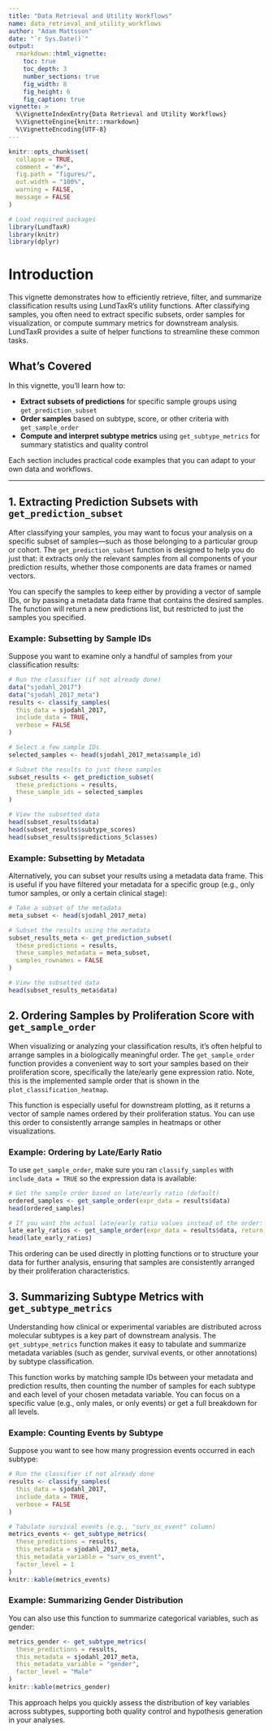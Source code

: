 ```yaml
---
title: "Data Retrieval and Utility Workflows"
name: data_retrieval_and_utility_workflows
author: "Adam Mattsson"
date: "`r Sys.Date()`"
output: 
  rmarkdown::html_vignette:
    toc: true
    toc_depth: 3
    number_sections: true
    fig_width: 8
    fig_height: 6
    fig_caption: true
vignette: >
  %\VignetteIndexEntry{Data Retrieval and Utility Workflows}
  %\VignetteEngine{knitr::rmarkdown}
  %\VignetteEncoding{UTF-8}
---
```


```r
knitr::opts_chunk$set(
  collapse = TRUE,
  comment = "#>",
  fig.path = "figures/",
  out.width = "100%",
  warning = FALSE,
  message = FALSE
)

# Load required packages
library(LundTaxR)
library(knitr)
library(dplyr)
```

# Introduction

This vignette demonstrates how to efficiently retrieve, filter, and summarize classification results using LundTaxR’s utility functions. After classifying samples, you often need to extract specific subsets, order samples for visualization, or compute summary metrics for downstream analysis. LundTaxR provides a suite of helper functions to streamline these common tasks.

## What’s Covered

In this vignette, you’ll learn how to:

- **Extract subsets of predictions** for specific sample groups using `get_prediction_subset`
- **Order samples** based on subtype, score, or other criteria with `get_sample_order`
- **Compute and interpret subtype metrics** using `get_subtype_metrics` for summary statistics and quality control

Each section includes practical code examples that you can adapt to your own data and workflows.

---

## 1. Extracting Prediction Subsets with `get_prediction_subset`

After classifying your samples, you may want to focus your analysis on a specific subset of samples—such as those belonging to a particular group or cohort. The `get_prediction_subset` function is designed to help you do just that: it extracts only the relevant samples from all components of your prediction results, whether those components are data frames or named vectors.

You can specify the samples to keep either by providing a vector of sample IDs, or by passing a metadata data frame that contains the desired samples. The function will return a new predictions list, but restricted to just the samples you specified.

### Example: Subsetting by Sample IDs

Suppose you want to examine only a handful of samples from your classification results:

```r
# Run the classifier (if not already done)
data("sjodahl_2017")
data("sjodahl_2017_meta")
results <- classify_samples(
  this_data = sjodahl_2017,
  include_data = TRUE,
  verbose = FALSE
)

# Select a few sample IDs
selected_samples <- head(sjodahl_2017_meta$sample_id)

# Subset the results to just these samples
subset_results <- get_prediction_subset(
  these_predictions = results,
  these_sample_ids = selected_samples
)

# View the subsetted data
head(subset_results$data)
head(subset_results$subtype_scores)
head(subset_results$predictions_5classes)
```

### Example: Subsetting by Metadata

Alternatively, you can subset your results using a metadata data frame. This is useful if you have filtered your metadata for a specific group (e.g., only tumor samples, or only a certain clinical stage):

```r
# Take a subset of the metadata
meta_subset <- head(sjodahl_2017_meta)

# Subset the results using the metadata
subset_results_meta <- get_prediction_subset(
  these_predictions = results,
  these_samples_metadata = meta_subset,
  samples_rownames = FALSE
)

# View the subsetted data
head(subset_results_meta$data)
```

## 2. Ordering Samples by Proliferation Score with `get_sample_order`

When visualizing or analyzing your classification results, it’s often helpful to arrange samples in a biologically meaningful order. The `get_sample_order` function provides a convenient way to sort your samples based on their proliferation score, specifically the late/early gene expression ratio. Note, this is the implemented sample order
that is shown in the `plot_classification_heatmap`.

This function is especially useful for downstream plotting, as it returns a vector of sample names ordered by their proliferation status. You can use this order to consistently arrange samples in heatmaps or other visualizations.

### Example: Ordering by Late/Early Ratio

To use `get_sample_order`, make sure you ran `classify_samples` with `include_data = TRUE` so the expression data is available:

```r
# Get the sample order based on late/early ratio (default)
ordered_samples <- get_sample_order(expr_data = results$data)
head(ordered_samples)

# If you want the actual late/early ratio values instead of the order:
late_early_ratios <- get_sample_order(expr_data = results$data, return_this = "late_early")
head(late_early_ratios)
```

This ordering can be used directly in plotting functions or to structure your data for further analysis, ensuring that samples are consistently arranged by their proliferation characteristics.

## 3. Summarizing Subtype Metrics with `get_subtype_metrics`

Understanding how clinical or experimental variables are distributed across molecular subtypes is a key part of downstream analysis. The `get_subtype_metrics` function makes it easy to tabulate and summarize metadata variables (such as gender, survival events, or other annotations) by subtype classification.

This function works by matching sample IDs between your metadata and prediction results, then counting the number of samples for each subtype and each level of your chosen metadata variable. You can focus on a specific value (e.g., only males, or only events) or get a full breakdown for all levels.

### Example: Counting Events by Subtype

Suppose you want to see how many progression events occurred in each subtype:

```r
# Run the classifier if not already done
results <- classify_samples(
  this_data = sjodahl_2017,
  include_data = TRUE,
  verbose = FALSE
)

# Tabulate survival events (e.g., "surv_os_event" column)
metrics_events <- get_subtype_metrics(
  these_predictions = results,
  this_metadata = sjodahl_2017_meta,
  this_metadata_variable = "surv_os_event",
  factor_level = 1
)
knitr::kable(metrics_events)
```

### Example: Summarizing Gender Distribution

You can also use this function to summarize categorical variables, such as gender:

```r
metrics_gender <- get_subtype_metrics(
  these_predictions = results,
  this_metadata = sjodahl_2017_meta,
  this_metadata_variable = "gender",
  factor_level = "Male"
)
knitr::kable(metrics_gender)
```

This approach helps you quickly assess the distribution of key variables across subtypes, supporting both quality control and hypothesis generation in your analyses.